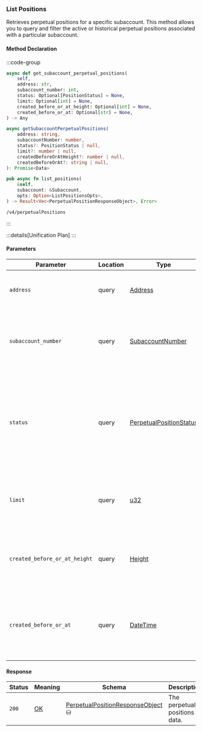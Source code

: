 ### List Positions

Retrieves perpetual positions for a specific subaccount.
This method allows you to query and filter the active or historical perpetual positions associated with a particular subaccount.

#### Method Declaration

:::code-group

```python [Python]
async def get_subaccount_perpetual_positions(
    self,
    address: str,
    subaccount_number: int,
    status: Optional[PositionStatus] = None,
    limit: Optional[int] = None,
    created_before_or_at_height: Optional[int] = None,
    created_before_or_at: Optional[str] = None,
) -> Any
```

```typescript [TypeScript]
async getSubaccountPerpetualPositions(
    address: string,
    subaccountNumber: number,
    status?: PositionStatus | null,
    limit?: number | null,
    createdBeforeOrAtHeight?: number | null,
    createdBeforeOrAt?: string | null,
): Promise<Data> 
```

```rust [Rust]
pub async fn list_positions(
    &self,
    subaccount: &Subaccount,
    opts: Option<ListPositionsOpts>,
) -> Result<Vec<PerpetualPositionResponseObject>, Error>
```

```url [API]
/v4/perpetualPositions
```

:::

:::details[Unification Plan]
:::

#### Parameters

| Parameter                     | Location | Type                       | Required    | Description                                                                                                                 |
| ----------------------------- | -------- | -------------------------- | ----------- | --------------------------------------------------------------------------------------------------------------------------- |
| `address`                     | query    | [Address]                  | true        | The wallet address that owns the account.                                                                                   |
| `subaccount_number`           | query    | [SubaccountNumber]         | true        | The identifier for the specific subaccount within the wallet address.                                                       |
| `status`                      | query    | [PerpetualPositionStatus]  | false      | Filter to retrieve positions with a specific status. If not provided, all positions will be returned regardless of status.   |
| `limit`                       | query    | [u32]                      | false      | Maximum number of asset positions to return in the response.                                                                 |
| `created_before_or_at_height` | query    | [Height]                   | false      | Restricts results to positions created at or before a specific blockchain height.                                            |
| `created_before_or_at`        | query    | [DateTime]                 | false      | Restricts results to positions created at or before a specific timestamp (ISO 8601 format).                                  |

#### Response

| Status | Meaning     | Schema                              | Description                   |
| ------ | ----------- | ----------------------------------- | ----------------------------- |
| `200`  | [OK]        | [PerpetualPositionResponseObject] ⛁ | The perpetual positions data. |

[Address]: /types/address
[SubaccountNumber]: /types/subaccount_number
[PerpetualPositionStatus]: /types/perpetual_position_status
[OK]: https://datatracker.ietf.org/doc/html/rfc7231#section-6.3.1
[PerpetualPositionResponseObject]: /types/perpetual_position_response_object
[u32]: /types/u32
[Height]: /types/height
[DateTime]: /types/date_time

